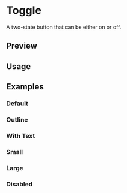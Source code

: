

<Meta of={ToggleStories} />

<PrimitiveDocsButton name="toggle" />

# Toggle

A two-state button that can be either on or off.

## Preview

<Canvas of={ToggleStories.Default} />

## Usage



<Source code={importCode} language="ts" dark />
<Source code={usageCode} language="tsx" dark />

## Examples

### Default

<Canvas of={ToggleStories.Default} />

### Outline

<Canvas of={ToggleStories.Outline} />

### With Text

<Canvas of={ToggleStories.WithText} />

### Small

<Canvas of={ToggleStories.Small} />

### Large

<Canvas of={ToggleStories.Large} />

### Disabled

<Canvas of={ToggleStories.Disabled} />
